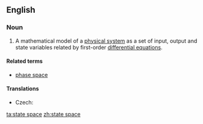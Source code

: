 ==English==
{{wikipedia}}
===Noun===
{{en-noun|sg=[[state]] [[space]]}}

# {{context|control engineering}} A mathematical model of a [[physical system]] as a set of input, output and state variables related by first-order [[differential equations]].

====Related terms====
* [[phase space]]

====Translations====
{{trans-top|(control engineering) a mathematical model}}
* Czech: {{t-|cs|stavový prostor|m}}
{{trans-mid}}
{{trans-bottom}}

[[ta:state space]]
[[zh:state space]]
